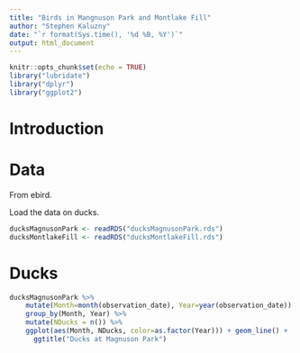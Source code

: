 ```yaml
---
title: "Birds in Mangnuson Park and Montlake Fill"
author: "Stephen Kaluzny"
date: "`r format(Sys.time(), '%d %B, %Y')`"
output: html_document
---
```


```r
knitr::opts_chunk$set(echo = TRUE)
library("lubridate")
library("dplyr")
library("ggplot2")
```

# Introduction

# Data
From ebird.

Load the data on ducks.
```r
ducksMagnusonPark <- readRDS("ducksMagnusonPark.rds")
ducksMontlakeFill <- readRDS("ducksMontlakeFill.rds")
```

# Ducks
```r
ducksMagnusonPark %>%
	mutate(Month=month(observation_date), Year=year(observation_date)) %>%
	group_by(Month, Year) %>%
	mutate(NDucks = n()) %>%
	ggplot(aes(Month, NDucks, color=as.factor(Year))) + geom_line() +
      ggtitle("Ducks at Magnuson Park")
```
